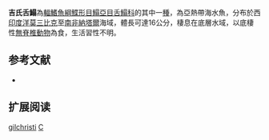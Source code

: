 {{Speciesbox
| name = 吉氏舌鰨
| image = 
| image_width = 250px
| image_caption = 
| status = NE
| status_system = IUCN3.1
| genus = Cynoglossus
| species = gilchristi
| authority = {{le|查爾斯·塔特·里根|Charles Tate Regan|Regan}}, [[1920|1920]]
| synonyms = *''Cynoglossoides gilchristi, Regan, 1920''
*''Cynaglossoides gilchristi, Regan, 1920''
}}

'''吉氏舌鰨'''為[[輻鰭魚綱|輻鰭魚綱]][[鰈形目|鰈形目]][[鰨亞目|鰨亞目]][[舌鰨科|舌鰨科]]的其中一[[種|種]]，為亞熱帶海水魚，分布於西[[印度洋|印度洋]][[莫三比克|莫三比克]]至[[南非|南非]][[納塔爾|納塔爾]]海域，體長可達16公分，棲息在底層水域，以底棲性[[無脊椎動物|無脊椎動物]]為食，生活習性不明。

==参考文献==
*{{FishBase_species|genus=Cynoglossus|species=gilchristi|year=2014|month=4}}

== 扩展阅读 ==
{{refbegin}}
{{wikispecies-inline|Cynoglossus gilchristi|吉氏舌鰨}}
{{refend}}
{{Taxonbar|from=Q1892501}}

[[Category:舌鰨屬|gilchristi]]
[[Category:1920年描述的鱼类|C]]

{{魚類小作品}}
